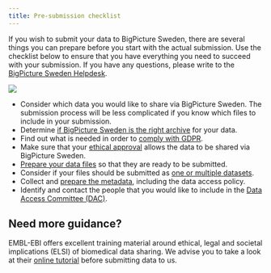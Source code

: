 ```yaml
---
title: Pre-submission checklist
---
```


::: grid
::: g-col-7
If you wish to submit your data to BigPicture Sweden, there are several things
you can prepare before you start with the actual submission. Use the
checklist below to ensure that you have everything you need to succeed
with your submission. If you have any questions, please write to the
[BigPicture Sweden Helpdesk](mailto:{{< var email.helpdesk >}}).
:::

::: g-col-5
![](../images/undraw_checklist.png)
:::
:::

-   Consider which data you would like to share via BigPicture Sweden. The
    submission process will be less complicated if you know which files
    to include in your submission.
-   Determine [if BigPicture Sweden is the right
    archive](is-bp-sweden-the-right-archive.qmd) for your data.
-   Find out what is needed in order to [comply with
    GDPR](complying-with-gdpr.qmd).
-   Make sure that your [ethical approval](ethical-approval.qmd) allows
    the data to be shared via BigPicture Sweden.
-   [Prepare your data files](preparing-data.qmd) so that they are ready
    to be submitted.
-   Consider if your files should be submitted as [one or multiple
    datasets](preparing-data.qmd#one-or-multiple-datasets).
-   Collect and [prepare the metadata](metadata/index.qmd), including
    the data access policy.
-   Identify and contact the people that you would like to include in
    the [Data Access Committee (DAC)](metadata/dac-metadata.qmd).

::: grid
::: g-col-2
:::

::: g-col-8
::: callout-tip
## Need more guidance?

EMBL-EBI offers excellent training material around ethical, legal and
societal implications (ELSI) of biomedical data sharing. We advise you
to take a look at their [online tutorial](https://doi.org/10.6019/TOL.ELSI-c.2015.00001.1)
before submitting data to us.
:::
:::

::: g-col-2
:::
:::
